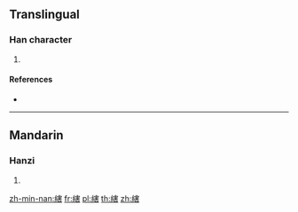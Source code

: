 {{character info/new}}
==Translingual==

===Han character===
{{Han char|rn=120|rad=糸|as=10|sn=16|four=23961|canj=VFJQR}}

# {{defn|Han|sort=糸10}}

====References====
* {{Han ref|kx=0933.350|dkj=27759|dj=1372.250|hdz=53440.040|uh=7E16|ud=32278|bh=EADA|bd=60122}}

----

==Mandarin==

===Hanzi===
{{cmn-hanzi|pin=[[cuī]] ([[cui1]]), [[xiá]] ([[xia2]])|wg=ts'ui<sup>1</sup>, hsia<sup>2</sup>}}

# {{defn|lang=cmn|sort=糸10}}

[[zh-min-nan:縖]]
[[fr:縖]]
[[pl:縖]]
[[th:縖]]
[[zh:縖]]